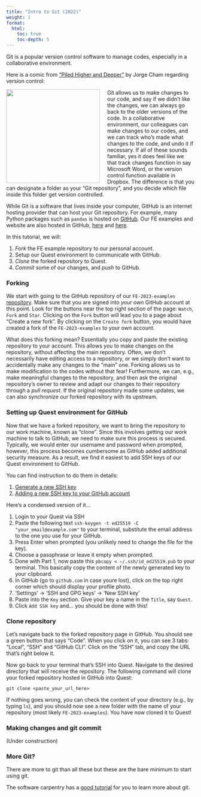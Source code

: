 ```yaml
---
title: "Intro to Git (2022)"
weight: 1
format: 
  html: 
    toc: true
    toc-depth: 5
---
```


Git is a popular version control software to manage codes, especially in a collaborative environment.

Here is a comic from ["Piled Higher and Deeper"](http://www.phdcomics.com) by Jorge Cham regarding version control:

![](https://swcarpentry.github.io/git-novice/fig/phd101212s.png){style="float:left; margin-right: 20px" width="250"} Git allows us to make changes to our code, and say if we didn't like the changes, we can always go back to the older versions of the code. In a collaborative environment, our colleagues can make changes to our codes, and we can track who's made what changes to the code, and undo it if necessary. If all of these sounds familiar, yes it does feel like we that track changes function in say Microsoft Word, or the version control function available in Dropbox. The difference is that you can designate a folder as your "Git repository", and you decide which file inside this folder get version controlled.

While Git is a software that lives inside your computer, GitHub is an internet hosting provider that can host your Git repository. For example, many Python packages such as `pandas` is hosted on [GitHub](https://github.com/pandas-dev/pandas).  Our FE examples and website are also hosted in GitHub, [here](https://github.com/numalariamodeling/FE-2023-examples) and [here](https://github.com/numalariamodeling/FE-2023-quarto-website).

In this tutorial, we will:

1. *Fork* the FE example repository to our personal account.
2. Setup our Quest environment to communicate with GitHub.
3. *Clone* the forked repository to Quest.
4. *Commit* some of our changes, and *push* to GitHub.

### Forking

We start with going to the GitHub repository of our `FE-2023-examples` [repository](https://github.com/numalariamodeling/FE-2023-examples).  Make sure that you are signed into *your own* GitHub account at this point.  Look for the buttons near the top right section of the page: `Watch`, `Fork` and `Star`.  Clicking on the `Fork` button will lead you to a page about "Create a new fork".  By clicking on the `Create fork` button, you would have created a fork of the `FE-2023-examples` to your own account.

What does this forking mean? Essentially you copy and paste the existing repository to your account.  This allows you to make changes on the repository, without affecting the main repository. Often, we don't necessarily have editing access to a repository, or we simply don't want to accidentally make any changes to the "main" one. Forking allows us to make modification to the codes without that fear!  Furthermore, we can, e.g., make meaningful changes to the repository, and then ask the original repository's owner to review and adapt our changes to their repository through a *pull request*. If the original repository made some updates, we can also synchronize our forked repository with its upstream.

### Setting up Quest environment for GitHub

Now that we have a forked repository, we want to bring the repository to our work machine, known as "clone".  Since this involves getting our work machine to talk to GitHub, we need to make sure this process is secured.  Typically, we would enter our username and password when prompted, however, this process becomes cumbersome as GitHub added additional security measure. As a result, we find it easiest to add SSH keys of our Quest environment to GitHub.

You can find instruction to do them in details:

1. [Generate a new SSH key](https://docs.github.com/en/authentication/connecting-to-github-with-ssh/generating-a-new-ssh-key-and-adding-it-to-the-ssh-agent)
2. [Adding a new SSH key to your GitHub account](https://docs.github.com/en/authentication/connecting-to-github-with-ssh/adding-a-new-ssh-key-to-your-github-account)

Here's a condensed version of it...

1. Login to your Quest via SSH  
2. Paste the following text `ssh-keygen -t ed25519 -C "your_email@example.com"` to your terminal, substitute the email address to the one you use for your GitHub.  
3. Press Enter when prompted (you unlikely need to change the file for the key).
4. Choose a passphrase or leave it empty when prompted.
5. Done with Part 1, now paste this `pbcopy < ~/.ssh/id_ed25519.pub` to your terminal. This basically copy the content of the newly generated key to your clipboard.
6. In GitHub (go to `github.com` in case youre lost), click on the top right corner which should display your profile photo.
7. 'Settings' -> 'SSH and GPG keys' -> 'New SSH key'
8. Paste into the `Key` section. Give your key a name in the `Title`, say `Quest`.
9. Click `Add SSH key` and... you should be done with this!
  
### Clone repository
  
Let's navigate back to the forked repository page in GitHub. You should see a green button that says "Code". When you click on it, you can see 3 tabs: "Local", "SSH" and "GitHub CLI". Click on the "SSH" tab, and copy the URL that's right below it.

Now go back to your terminal that's SSH into Quest. Navigate to the desired directory that will receive the repository. The following command will clone your forked repository hosted in GitHub into Quest:
```
git clone <paste_your_url_here>
```

If nothing goes wrong, you can check the content of your directory (e.g., by typing `ls`), and you should now see a new folder with the name of your repository (most likely `FE-2023-examples`). You have now cloned it to Quest!

### Making changes and git commit

(Under construction)

### More Git?

There are more to git than all these but these are the bare minimum to start using git.

The software carpentry has a [good tutorial](https://swcarpentry.github.io/git-novice/) for you to learn more about git.
